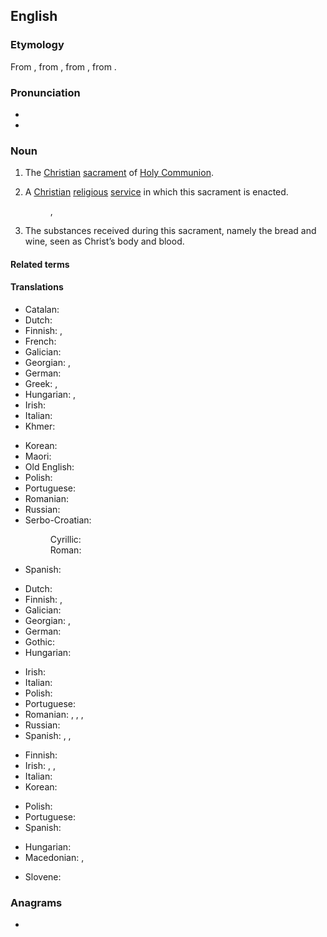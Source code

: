 {{also|eucharist}}
==English==

===Etymology===
From {{inh|en|enm|eukariste}}, from {{der|en|fro|-}}, from {{der|en|LL.|eucharistia}}, from {{der|en|grc|εὐχαριστία|t=gratitude, giving of thanks}}.

===Pronunciation===
* {{IPA|/ˈjuːkəɹɪst/|lang=en}}
* {{hyphenation|Eu|cha|rist|lang=en}}

===Noun===
{{en-noun}}

# {{lb|en|Christianity}} The [[Christian]] [[sacrament]] of [[Holy Communion]].
#: {{syn|en|Holy Communion|Communion}}
# {{lb|en|by extension}} A [[Christian]] [[religious]] [[service]] in which this sacrament is enacted.
#: {{syn|en|Holy Communion|Communion|Mass|Divine Liturgy}}, {{qualifier|informal}} {{l|en|church}}
# The substances received during this sacrament, namely the bread and wine, seen as Christ’s body and blood.
#: {{syn|en|the [[elements]]}}

====Related terms====
{{rel2|eucharistic|eucharistical|lang=en}}

====Translations====
{{trans-top|sacrament}}
* Catalan: {{t+|ca|eucaristia|f}}
* Dutch: {{t+|nl|eucharistie|f}}
* Finnish: {{t+|fi|ehtoollinen}}, {{t|fi|Herran pyhä ehtoollinen}}
* French: {{t+|fr|eucharistie|f}}
* Galician: {{t|gl|eucaristía|f}}
* Georgian: {{t|ka|ევქარისტია}}, {{t|ka|ზიარება}}
* German: {{t+|de|Eucharistie|f}}
* Greek: {{t+|el|ευχαριστία|f}}, {{t|el|θεία μετάληψη|f}}
* Hungarian: {{t|hu|eucharisztia}}, {{t+|hu|úrvacsora}}
* Irish: {{t|ga|Eocairist|f}}
* Italian: {{t+|it|eucaristia|f}}
* Khmer: {{t|km|ពិធីស្នានកិច្ច|tr=pi’tʰii snaan kəc}}
{{trans-mid}}
* Korean: {{t|ko|성체성사}}
* Maori: {{t|mi|hākarameta}}
* Old English: {{t|ang|hūsl|n}}
* Polish: {{t+|pl|eucharystia|f}}
* Portuguese: {{t+|pt|eucaristia|f}}
* Romanian: {{t+|ro|euharistie}}
* Russian: {{t+|ru|прича́стие|n}}
* Serbo-Croatian:
*: Cyrillic: {{t|sh|еухарѝстија|f}}
*: Roman: {{t+|sh|euharìstija}}
* Spanish: {{t+|es|eucaristía|f}}
{{trans-bottom}}

{{trans-top|ceremony}}
* Dutch: {{t+|nl|eucharistieviering|f}}
* Finnish: {{t+|fi|ehtoollinen}}, {{t|fi|Herran pyhä ehtoollinen}}
* Galician: {{t|gl|eucaristía|f}}
* Georgian: {{t|ka|ზიარება}}, {{t|ka|ევქარისტია}}
* German: {{t+|de|Eucharistiefeier|f}}
* Gothic: {{t|got|𐌰𐌹𐍅𐍇𐌰𐍂𐌹𐍃𐍄𐌹𐌰|f}}
* Hungarian: {{t|hu|eucharisztia}}
{{trans-mid}}
* Irish: {{t|ga|Eocairist|f}}
* Italian: {{t+|it|eucaristia|f}}
* Polish: {{t+|pl|eucharystia|f}}
* Portuguese: {{t+|pt|eucaristia|f}}
* Romanian: {{t+|ro|cuminecătură}}, {{t+|ro|împărtășanie}}, {{t+|ro|euharistie}}, {{t+|ro|grijanie}}
* Russian: {{t+|ru|прича́стие|n}}
* Spanish: {{t|es|Eucaristía|f}}, {{t|es|Cena del Señor}}, {{t|es|Santa Cena}}
{{trans-bottom}}

{{trans-top|subtances}}
* Finnish: {{t+|fi|ehtoollinen}}
* Irish: {{t|ga|corp Chríost|m}}, {{t-check|ga|Eocairist|f}}, {{t|ga|Comaoineach|f}}
* Italian: {{t+|it|eucaristia|f}}
* Korean: {{t|ko|성체}}
{{trans-mid}}
* Polish: {{t+|pl|eucharystia|f}}
* Portuguese: {{t+|pt|eucaristia|f}}
* Spanish: {{t+|es|eucaristía|f}}
{{trans-bottom}}

{{checktrans-top}}
* Hungarian: {{t+check|hu|oltáriszentség}}
* Macedonian: {{t-check|mk|причест|f}}, {{t-check|mk|причесна|f}}
{{trans-mid}}
* Slovene: {{t+check|sl|evharistija|f}}
{{trans-bottom}}

===Anagrams===
* {{anagrams|en|thesauric}}